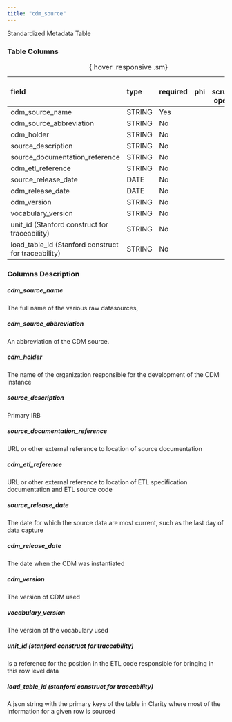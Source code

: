 ```yaml
---
title: "cdm_source"
---
```


Standardized Metadata Table

### Table Columns

| field                                               | type   | required   | phi   |   phi scrubbing operation |
|:----------------------------------------------------|:-------|:-----------|:------|--------------------------:|
| cdm_source_name                                     | STRING | Yes        |       |                        |
| cdm_source_abbreviation                             | STRING | No         |       |                        |
| cdm_holder                                          | STRING | No         |       |                        |
| source_description                                  | STRING | No         |       |                        |
| source_documentation_reference                      | STRING | No         |       |                        |
| cdm_etl_reference                                   | STRING | No         |       |                        |
| source_release_date                                 | DATE   | No         |       |                        |
| cdm_release_date                                    | DATE   | No         |       |                        |
| cdm_version                                         | STRING | No         |       |                        |
| vocabulary_version                                  | STRING | No         |       |                        |
| unit_id (Stanford construct for traceability)       | STRING | No         |       |                        |
| load_table_id (Stanford construct for traceability) | STRING | No         |       |                        |

:  {.hover .responsive .sm}

### Columns Description


##### cdm_source_name

The full name of the various raw datasources,

##### cdm_source_abbreviation

An abbreviation of the CDM source.

##### cdm_holder

The name of the organization responsible for the development of the CDM instance

##### source_description

Primary IRB 

##### source_documentation_reference

URL or other external reference to location of source documentation

##### cdm_etl_reference

URL or other external reference to location of ETL specification documentation and ETL source code

##### source_release_date

The date for which the source data are most current, such as the last day of data capture

##### cdm_release_date

The date when the CDM was instantiated

##### cdm_version

The version of CDM used

##### vocabulary_version

The version of the vocabulary used

##### unit_id (stanford construct for traceability) 

Is a reference for the position in the ETL code responsible for bringing in this row level data

##### load_table_id (stanford construct for traceability) 

A json string with the primary keys of the table in Clarity where most of the information for a given row is sourced
